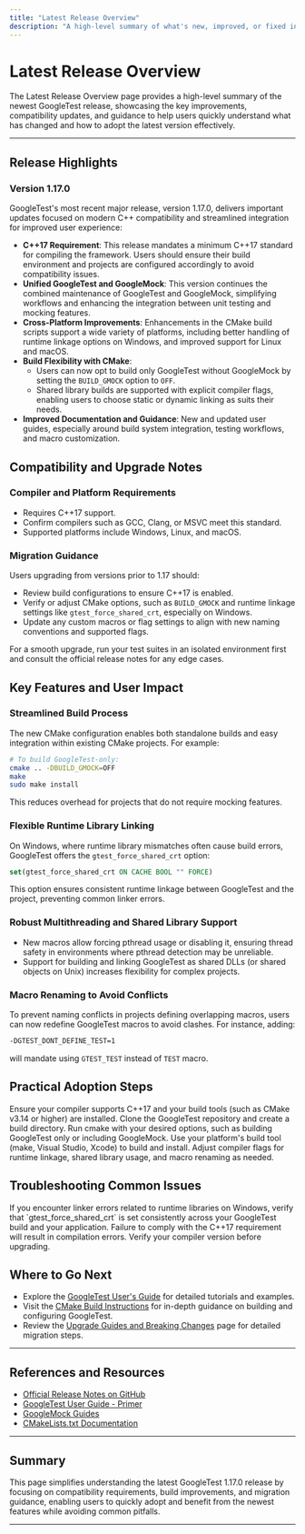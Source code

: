 ```yaml
---
title: "Latest Release Overview"
description: "A high-level summary of what's new, improved, or fixed in the most recent release. Highlights include compatibility notes, headline features, and guidance for new adopters or those resuming after a gap."
---
```


# Latest Release Overview

The Latest Release Overview page provides a high-level summary of the newest GoogleTest release, showcasing the key improvements, compatibility updates, and guidance to help users quickly understand what has changed and how to adopt the latest version effectively.

---

## Release Highlights

### Version 1.17.0

GoogleTest's most recent major release, version 1.17.0, delivers important updates focused on modern C++ compatibility and streamlined integration for improved user experience:

- **C++17 Requirement**: This release mandates a minimum C++17 standard for compiling the framework. Users should ensure their build environment and projects are configured accordingly to avoid compatibility issues.
- **Unified GoogleTest and GoogleMock**: This version continues the combined maintenance of GoogleTest and GoogleMock, simplifying workflows and enhancing the integration between unit testing and mocking features.
- **Cross-Platform Improvements**: Enhancements in the CMake build scripts support a wide variety of platforms, including better handling of runtime linkage options on Windows, and improved support for Linux and macOS.
- **Build Flexibility with CMake**:
    - Users can now opt to build only GoogleTest without GoogleMock by setting the `BUILD_GMOCK` option to `OFF`.
    - Shared library builds are supported with explicit compiler flags, enabling users to choose static or dynamic linking as suits their needs.
- **Improved Documentation and Guidance**: New and updated user guides, especially around build system integration, testing workflows, and macro customization.


## Compatibility and Upgrade Notes

### Compiler and Platform Requirements
- Requires C++17 support.
- Confirm compilers such as GCC, Clang, or MSVC meet this standard.
- Supported platforms include Windows, Linux, and macOS.

### Migration Guidance

Users upgrading from versions prior to 1.17 should:

- Review build configurations to ensure C++17 is enabled.
- Verify or adjust CMake options, such as `BUILD_GMOCK` and runtime linkage settings like `gtest_force_shared_crt`, especially on Windows.
- Update any custom macros or flag settings to align with new naming conventions and supported flags.

<Tip>
For a smooth upgrade, run your test suites in an isolated environment first and consult the official release notes for any edge cases.
</Tip>

## Key Features and User Impact

### Streamlined Build Process

The new CMake configuration enables both standalone builds and easy integration within existing CMake projects. For example:

```bash
# To build GoogleTest-only:
cmake .. -DBUILD_GMOCK=OFF
make
sudo make install
```

This reduces overhead for projects that do not require mocking features.

### Flexible Runtime Library Linking

On Windows, where runtime library mismatches often cause build errors, GoogleTest offers the `gtest_force_shared_crt` option:

```cmake
set(gtest_force_shared_crt ON CACHE BOOL "" FORCE)
```

This option ensures consistent runtime linkage between GoogleTest and the project, preventing common linker errors.

### Robust Multithreading and Shared Library Support

- New macros allow forcing pthread usage or disabling it, ensuring thread safety in environments where pthread detection may be unreliable.
- Support for building and linking GoogleTest as shared DLLs (or shared objects on Unix) increases flexibility for complex projects.

### Macro Renaming to Avoid Conflicts

To prevent naming conflicts in projects defining overlapping macros, users can now redefine GoogleTest macros to avoid clashes. For instance, adding:

```bash
-DGTEST_DONT_DEFINE_TEST=1
```

will mandate using `GTEST_TEST` instead of `TEST` macro.


## Practical Adoption Steps

<Steps>
<Step title="Prepare Your Environment">
Ensure your compiler supports C++17 and your build tools (such as CMake v3.14 or higher) are installed.
</Step>
<Step title="Clone and Configure">
Clone the GoogleTest repository and create a build directory.
</Step>
<Step title="Build with CMake">
Run cmake with your desired options, such as building GoogleTest only or including GoogleMock.
</Step>
<Step title="Compile and Install">
Use your platform's build tool (make, Visual Studio, Xcode) to build and install.
</Step>
<Step title="Update Your Projects">
Adjust compiler flags for runtime linkage, shared library usage, and macro renaming as needed.
</Step>
</Steps>

## Troubleshooting Common Issues

<Tip>
If you encounter linker errors related to runtime libraries on Windows, verify that `gtest_force_shared_crt` is set consistently across your GoogleTest build and your application.
</Tip>

<Warning>
Failure to comply with the C++17 requirement will result in compilation errors. Verify your compiler version before upgrading.
</Warning>

## Where to Go Next

- Explore the [GoogleTest User's Guide](https://google.github.io/googletest/) for detailed tutorials and examples.
- Visit the [CMake Build Instructions](https://github.com/google/googletest/blob/main/googletest/README.md) for in-depth guidance on building and configuring GoogleTest.
- Review the [Upgrade Guides and Breaking Changes](./breaking-changes.md) page for detailed migration steps.

---

## References and Resources

- [Official Release Notes on GitHub](https://github.com/google/googletest/releases/tag/v1.17.0)
- [GoogleTest User Guide - Primer](https://google.github.io/googletest/primer.html)
- [GoogleMock Guides](https://google.github.io/googletest/gmock_for_dummies.html)
- [CMakeLists.txt Documentation](../googletest/CMakeLists.txt)

---

## Summary

This page simplifies understanding the latest GoogleTest 1.17.0 release by focusing on compatibility requirements, build improvements, and migration guidance, enabling users to quickly adopt and benefit from the newest features while avoiding common pitfalls.

---